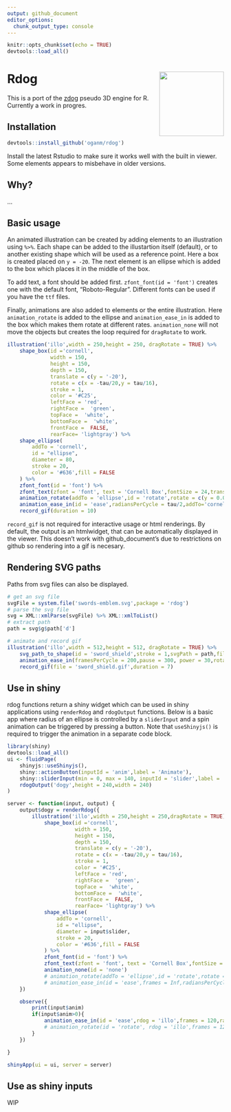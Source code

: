 ```yaml
---
output: github_document
editor_options: 
  chunk_output_type: console
---
```


```r
knitr::opts_chunk$set(echo = TRUE)
devtools::load_all()
```

# Rdog <img src="logo.gif" align="right" height="150"/>

This is a port of the [zdog](https://zzz.dog/) pseudo 3D engine for R.
Currently a work in progres.

## Installation

``` r
devtools::install_github('oganm/rdog')
```

Install the latest Rstudio to make sure it works well with the built in
viewer. Some elements appears to misbehave in older versions.

## Why?

...

## Basic usage

An animated illustration can be created by adding elements to an illustration
using `%>%`. Each shape can be added to the illustartion itself (default), or
to another existing shape which will be used as a reference point. Here a box is
created placed on `y = -20`. The next element is an ellipse which is added to the 
box which places it in the middle of the box.

To add text, a font should be added first. `zfont_font(id = 'font')` creates one
with the default font, "Roboto-Regular". Different fonts can be used if you have
the `ttf` files.

Finally, animations are also added to elements or the entire illustration. Here
`animation_rotate` is added to the ellipse and `animation_ease_in` is added to the
box which makes them rotate at different rates. `animation_none` will not move the
objects but creates the loop required for `dragRotate` to work.

``` r
illustration('illo',width = 250,height = 250, dragRotate = TRUE) %>% 
    shape_box(id ='cornell',
              width = 150,
              height = 150,
              depth = 150,
              translate = c(y = '-20'),
              rotate = c(x = -tau/20,y = tau/16),
              stroke = 1,
              color = '#C25',
              leftFace = 'red',
              rightFace =  'green',
              topFace =  'white',
              bottomFace =  'white',
              frontFace =  FALSE,
              rearFace= 'lightgray') %>% 
    shape_ellipse(
        addTo = 'cornell',
        id = "ellipse",
        diameter = 80,
        stroke = 20,
        color = '#636',fill = FALSE
    ) %>% 
    zfont_font(id = 'font') %>% 
    zfont_text(zfont = 'font', text = 'Cornell Box',fontSize = 24,translate = c(y = 120),textAlign = 'center') %>% 
    animation_rotate(addTo = 'ellipse',id = 'rotate',rotate = c(y = 0.05)) %>% 
    animation_ease_in(id = 'ease',radiansPerCycle = tau/2,addTo='cornell',framesPerCycle = 200,power = 3) %>% 
    record_gif(duration = 10)
```


`record_gif` is not required for interactive usage or html renderings. By default, the
output is an htmlwidget, that can be automatically displayed in the viewer. This doesn't work
with github_document's due to restrictions on github so rendering into a gif is necesary.


## Rendering SVG paths

Paths from svg files can also be displayed.


```r
# get an svg file
svgFile = system.file('swords-emblem.svg',package = 'rdog')
# parse the svg file
svg = XML::xmlParse(svgFile) %>% XML::xmlToList()
# extract path
path = svg$g$path['d']

# animate and record gif
illustration('illo',width = 512,height = 512, dragRotate = TRUE) %>%
    svg_path_to_shape(id = 'sword_shield',stroke = 1,svgPath = path,fill =TRUE,closed = FALSE,translate = c(y = -512/4,x = -512/4))  %>% 
    animation_ease_in(framesPerCycle = 200,pause = 300, power = 30,rotateAxis = 'y') %>%
    record_gif(file = 'sword_shield.gif',duration = 7)

```


## Use in shiny

rdog functions return a shiny widget which can be used in shiny applications using
`renderRdog` and `rdogOutput` functions. Below is a basic app where radius of an
ellipse is controlled by a `sliderInput` and a spin animation can be triggered
by pressing a button. Note that `useShinyjs()` is required to trigger the animation
in a separate code block.

```r
library(shiny)
devtools::load_all()
ui <- fluidPage(
    shinyjs::useShinyjs(),
    shiny::actionButton(inputId = 'anim',label = 'Animate'),
    shiny::sliderInput(min = 0, max = 140, inputId = 'slider',label = '',value = 80),
    rdogOutput('dogy',height = 240,width = 240)
)

server <- function(input, output) {
    output$dogy = renderRdog({
        illustration('illo',width = 250,height = 250,dragRotate = TRUE) %>%
            shape_box(id ='cornell',
                      width = 150,
                      height = 150,
                      depth = 150,
                      translate = c(y = '-20'),
                      rotate = c(x = -tau/20,y = tau/16),
                      stroke = 1,
                      color = '#C25',
                      leftFace = 'red',
                      rightFace =  'green',
                      topFace =  'white',
                      bottomFace =  'white',
                      frontFace =  FALSE,
                      rearFace= 'lightgray') %>%
            shape_ellipse(
                addTo = 'cornell',
                id = "ellipse",
                diameter = input$slider,
                stroke = 20,
                color = '#636',fill = FALSE
            ) %>%
            zfont_font(id = 'font') %>%
            zfont_text(zfont = 'font', text = 'Cornell Box',fontSize = 24,translate = c(y = 120),textAlign = 'center')  %>%
            animation_none(id = 'none')
            # animation_rotate(addTo = 'ellipse',id = 'rotate',rotate = c(y = 0.05)) %>%
            # animation_ease_in(id = 'ease',frames = Inf,radiansPerCycle = tau/2,addTo='cornell',framesPerCycle = 120,power = 3)
    })

    observe({
        print(input$anim)
        if(input$anim>0){
            animation_ease_in(id = 'ease',rdog = 'illo',frames = 120,radiansPerCycle = tau/2,addTo='cornell',framesPerCycle = 120,power = 3)
            # animation_rotate(id = 'rotate', rdog = 'illo',frames = 120, rotate = c(y = tau/120))
        }
    })

}

shinyApp(ui = ui, server = server)

```


## Use as shiny inputs

WIP
